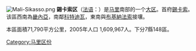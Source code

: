 [[File:Mali-Sikasso.png|right]]
'''錫卡索区'''（[[法语|法语]]：'''{{lang|fr|Région de Sikasso}}'''）是[[马里|马里]]南部的一个[[马里行政区划|大区]]。首府[[錫卡索|錫卡索]]。该區西南為[[畿內亞|畿內亞]]，南鄰[[科特迪瓦|科特迪瓦]]，東南與[[布基納法索|布基納法索]]接壤。

本區面積71,790平方公里，2005年人口 1,609,967人。下分7縣148區。
{{Mali regions}}

{{錫卡索區}}

{{DEFAULTSORT:Ségou}}
[[Category:马里区份|Category:马里区份]]


{{Mali-stub}}